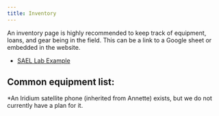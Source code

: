 ```yaml
---
title: Inventory
---
```


An inventory page is highly recommended to keep track of equipment, loans, and gear being in the field. This can be a link to a Google sheet or embedded in the website. 

-   [SAEL Lab Example](https://sael-swfsc.github.io/SAEL-lab-manual/content/Inventory.html)


## Common equipment list: 

*An Iridium satellite phone (inherited from Annette) exists, but we do not currently have a plan for it.
